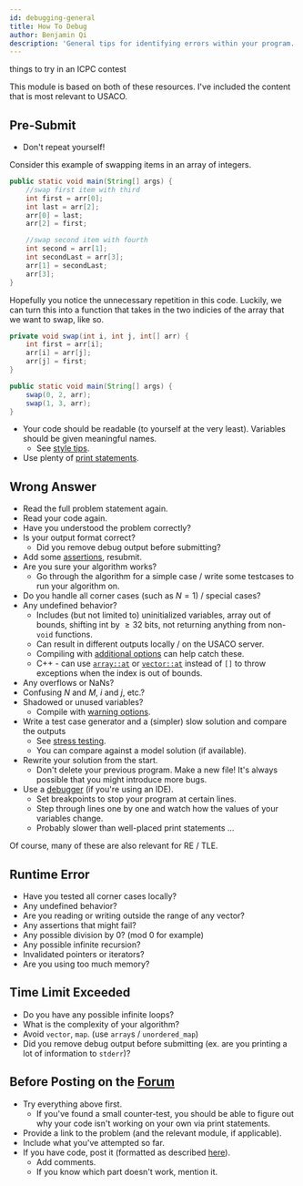 ```yaml
---
id: debugging-general
title: How To Debug
author: Benjamin Qi
description: 'General tips for identifying errors within your program.'
---
```


<Resources>
	<Resource source="KACTL" title="Troubleshooting" url="https://github.com/kth-competitive-programming/kactl/blob/master/content/contest/troubleshoot.txt" starred>
		things to try in an ICPC contest
	</Resource>
	<Resource
		source="Errichto"
		title="Asking for help FAQ"
		url="https://codeforces.com/blog/entry/64993"
		starred
	>
	</Resource>
</Resources>

This module is based on both of these resources. I've included the content that is most relevant to USACO.

## Pre-Submit

 - Don't repeat yourself!

<LanguageSection>

<JavaSection>

Consider this example of swapping items in an array of integers.

```java
public static void main(String[] args) {
	//swap first item with third
	int first = arr[0];
	int last = arr[2];
	arr[0] = last;
	arr[2] = first;

	//swap second item with fourth
	int second = arr[1];
	int secondLast = arr[3];
	arr[1] = secondLast;
	arr[3];
}
```

Hopefully you notice the unnecessary repetition in this code. Luckily, we can turn this into a function that takes in the two indicies of the array that we want to swap, like so.

```java
private void swap(int i, int j, int[] arr) {
	int first = arr[i];
	arr[i] = arr[j];
	arr[j] = first;
}

public static void main(String[] args) {
	swap(0, 2, arr);
	swap(1, 3, arr);
}
```

</JavaSection>

</LanguageSection>

 - Your code should be readable (to yourself at the very least). Variables should be given meaningful names.
   - See [style tips](/general/debugging-lang#style).
 - Use plenty of [print statements](/general/debugging-lang#printing-variables).

## Wrong Answer

 - Read the full problem statement again.
 - Read your code again.
 - Have you understood the problem correctly?
 - Is your output format correct?
   - Did you remove debug output before submitting?
 - Add some [assertions](/general/debugging-lang#assertions--warnings), resubmit.
 - Are you sure your algorithm works?
   - Go through the algorithm for a simple case / write some testcases to run your algorithm on.
 - Do you handle all corner cases (such as $N=1$) / special cases?
 - Any undefined behavior?
   - Includes (but not limited to) uninitialized variables, array out of bounds, shifting int by $\ge 32$ bits, not returning anything from non-`void` functions.
   - Can result in different outputs locally / on the USACO server.
   - Compiling with [additional options](/general/debugging-lang#other-options) can help catch these.
   - C++ - can use [`array::at`](https://www.cplusplus.com/reference/array/array/at/) or [`vector::at`](https://www.cplusplus.com/reference/vector/vector/at/) instead of `[]` to throw exceptions when the index is out of bounds.
 - Any overflows or NaNs?
 - Confusing $N$ and $M$, $i$ and $j$, etc.?
 - Shadowed or unused variables?
   - Compile with [warning options](/general/debugging-lang#warning-options).
 - Write a test case generator and a (simpler) slow solution and compare the outputs
   - See [stress testing](/general/debugging-lang#stress-testing).
   - You can compare against a model solution (if available).
 - Rewrite your solution from the start.
   - Don't delete your previous program. Make a new file! It's always possible that you might introduce more bugs.
 - Use a [debugger](/general/debugging-lang/#debuggers) (if you're using an IDE).
   - Set breakpoints to stop your program at certain lines.
   - Step through lines one by one and watch how the values of your variables change.
   - Probably slower than well-placed print statements ...

Of course, many of these are also relevant for RE / TLE.

## Runtime Error

 - Have you tested all corner cases locally?
 - Any undefined behavior?
 - Are you reading or writing outside the range of any vector?
 - Any assertions that might fail?
 - Any possible division by 0? (mod 0 for example)
 - Any possible infinite recursion?
 - Invalidated pointers or iterators?
 - Are you using too much memory?

## Time Limit Exceeded

 - Do you have any possible infinite loops?
 - What is the complexity of your algorithm?
 - Avoid `vector`, `map`. (use `array`s / `unordered_map`)
 - Did you remove debug output before submitting (ex. are you printing a lot of information to `stderr`)?

## Before Posting on the [Forum](https://forum.usaco.guide/)

 - Try everything above first.
   - If you've found a small counter-test, you should be able to figure out why your code isn't working on your own via print statements.
 - Provide a link to the problem (and the relevant module, if applicable).
 - Include what you've attempted so far.
 - If you have code, post it (formatted as described [here](https://forum.usaco.guide/t/welcome-to-the-usaco-forum/7/2)).
   - Add comments.
   - If you know which part doesn't work, mention it.
